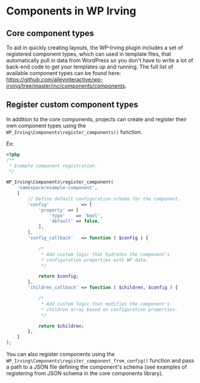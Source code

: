 <Meta title="WordPress|WP Irving Components" />

# Components in WP Irving


## Core component types

To aid in quickly creating layouts, the WP-Irving plugin includes a set of registered component types, which can used in template files, that automatically pull in data from WordPress so you don't have to write a lot of back-end code to get your templates up and running. The full list of available component types can be found here: https://github.com/alleyinteractive/wp-irving/tree/master/inc/components/components.

## Register custom component types

In addition to the core components, projects can create and register their own component types using the `WP_Irving\Components\register_components()` function.

Ex:
```php
<?php
/**
 * Example component registration.
 */

WP_Irving\Components\register_component(
	'namespace/example-component',
	[
		// Define default configuration schema for the component.
		'config'            => [
			'property' => [
				'type'    => 'bool',
				'default' => false,
			],
		],
		'config_callback'   => function ( $config ) {

			/*
			 * Add custom logic that hydrates the component's 
			 * configuration properties with WP data.
			 */

			return $config;
		},
		'children_callback' => function ( $children, $config ) {

			/*
			 * Add custom logic that modifies the component's
			 * children array based on configuration properties.
			 */

			return $children;
		},
	]
);
```

You can also register components using the `WP_Irving\Components\register_component_from_config()` function and pass a path to a JSON file defining the component's schema (see examples of registering from JSON schema in the core components library).
